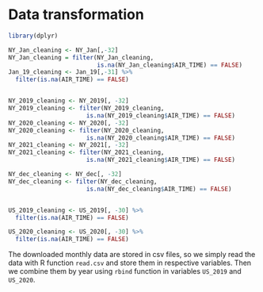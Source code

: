 # Data transformation

```r
library(dplyr)

NY_Jan_cleaning <- NY_Jan[,-32]
NY_Jan_cleaning = filter(NY_Jan_cleaning, 
                         is.na(NY_Jan_cleaning$AIR_TIME) == FALSE)
Jan_19_cleaning <- Jan_19[,-31] %>% 
  filter(is.na(AIR_TIME) == FALSE)


NY_2019_cleaning <- NY_2019[, -32]
NY_2019_cleaning <- filter(NY_2019_cleaning, 
                      is.na(NY_2019_cleaning$AIR_TIME) == FALSE)
NY_2020_cleaning <- NY_2020[, -32]
NY_2020_cleaning <- filter(NY_2020_cleaning, 
                      is.na(NY_2020_cleaning$AIR_TIME) == FALSE)
NY_2021_cleaning <- NY_2021[, -32]
NY_2021_cleaning <- filter(NY_2021_cleaning, 
                      is.na(NY_2021_cleaning$AIR_TIME) == FALSE)

NY_dec_cleaning <- NY_dec[, -32]
NY_dec_cleaning <- filter(NY_dec_cleaning, 
                      is.na(NY_dec_cleaning$AIR_TIME) == FALSE)


US_2019_cleaning <- US_2019[, -30] %>%
  filter(is.na(AIR_TIME) == FALSE)

US_2020_cleaning <- US_2020[, -30] %>%
  filter(is.na(AIR_TIME) == FALSE)


```


The downloaded monthly data are stored in csv files, so we simply read the data with R function `read.csv` and store them in respective variables. Then we combine them by year using `rbind` function in variables `US_2019` and `US_2020`.



